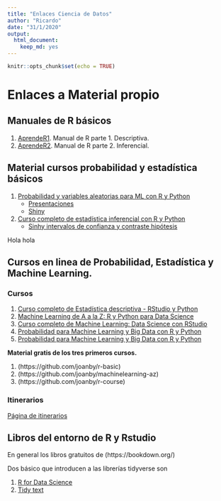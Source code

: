 ```yaml
---
title: "Enlaces Ciencia de Datos"
author: "Ricardo"
date: "31/1/2020"
output: 
  html_document: 
    keep_md: yes
---
```


```r
knitr::opts_chunk$set(echo = TRUE)
```


# Enlaces a Material propio

## Manuales de R básicos

1. [AprendeR1](https://aprender-uib.github.io/AprendeR1/). Manual de R parte 1. Descriptiva.
2. [AprendeR2](https://aprender-uib.github.io/AprendeR2/).  Manual de R parte 2. Inferencial.

## Material cursos probabilidad y estadística básicos

1. [Probabilidad y variables aleatorias para ML con R y Python](https://joanby.github.io/bookdown-probabilidad)
    + [Presentaciones](https://github.com/joanby/probabilidad)
    + [Shiny](https://joanby.shinyapps.io/DistribucionesNotables/)

2. [Curso completo de estadística inferencial con R y Python](https://github.com/joanby/estadistica-inferencial)
    + [Sinhy intervalos de confianza y contraste hipótesis](https://joanby.shinyapps.io/contrastes-hipotesis/)


Hola hola


## Cursos en linea de Probabilidad, Estadística y  Machine Learning.


### Cursos

1. [Curso completo de Estadística descriptiva - RStudio y Python ](https://www.udemy.com/course/estadistica-descriptiva/)
2. [Machine Learning de A a la Z: R y Python para Data Science ](https://www.udemy.com/course/machinelearning-es/)
3. [Curso completo de Machine Learning: Data Science con RStudio](https://www.udemy.com/course/r-data-science/)
4. [Probabilidad para Machine Learning y Big Data con R y Python](https://www.udemy.com/course/probabilidad-y-variables-aleatorias-para-ml-con-r-y-python/)
5. [Probabilidad para Machine Learning y Big Data con R y Python](https://www.udemy.com/course/estadisticainferencial/)

**Material  gratis de los tres primeros cursos.**

1. (https://github.com/joanby/r-basic)
2. (https://github.com/joanby/machinelearning-az)
3. (https://github.com/joanby/r-course)


### Itinerarios

[Página de itinerarios](https://frogames.es/rutas-de-aprendizaje/)

## Libros del entorno de R y Rstudio

En general los libros gratuitos de (https://bookdown.org/)

Dos básico que introducen a las librerías tidyverse son 

1. [R for Data Science](https://r4ds.had.co.nz/)
2. [Tidy text](https://www.tidytextmining.com/)

